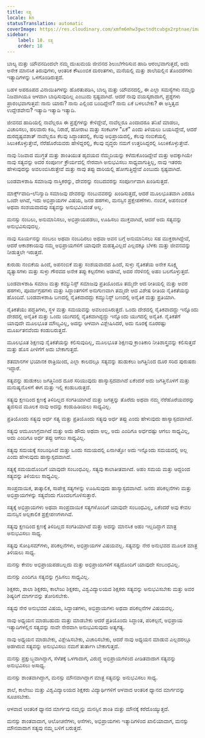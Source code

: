 ```yaml
---
title: ಸತ್ಯ
locale: kn
statusTranslation: automatic
coverImage: https://res.cloudinary.com/xmfm6mhw3gwctndtcubgx2rptnae/image/upload/v1740337243/small_cover_educacion_fundamental_a051170f1c.webp
sidebar:
    label: 18. ಸತ್ಯ
    order: 18
---
```

ಬಾಲ್ಯ ಮತ್ತು ಯೌವನದಿಂದಲೇ ನಮ್ಮ ದುಃಖಮಯ ಜೀವನದ ಶಿಲುಬೆಗೇರಿಸುವ ಹಾದಿ ಆರಂಭವಾಗುತ್ತದೆ, ಅದು ಅನೇಕ ಮಾನಸಿಕ ತಿರುವುಗಳು, ಆಂತರಿಕ ಕೌಟುಂಬಿಕ ದುರಂತಗಳು, ಮನೆಯಲ್ಲಿ ಮತ್ತು ಶಾಲೆಯಲ್ಲಿನ ತೊಂದರೆಗಳು ಇತ್ಯಾದಿಗಳನ್ನು ಒಳಗೊಂಡಿರುತ್ತದೆ.

ಬಹಳ ಅಪರೂಪದ ವಿನಾಯಿತಿಗಳನ್ನು ಹೊರತುಪಡಿಸಿ, ಬಾಲ್ಯ ಮತ್ತು ಯೌವನದಲ್ಲಿ, ಈ ಎಲ್ಲಾ ಸಮಸ್ಯೆಗಳು ನಮ್ಮನ್ನು ನಿಜವಾಗಿಯೂ ಆಳವಾಗಿ ಬಾಧಿಸುವುದಿಲ್ಲ ಎಂಬುದು ಸ್ಪಷ್ಟವಾಗಿದೆ. ಆದರೆ ನಾವು ವಯಸ್ಕರಾದಾಗ, ಪ್ರಶ್ನೆಗಳು ಪ್ರಾರಂಭವಾಗುತ್ತವೆ: ನಾನು ಯಾರು? ನಾನು ಎಲ್ಲಿಂದ ಬಂದಿದ್ದೇನೆ? ನಾನು ಏಕೆ ಬಳಲಬೇಕು? ಈ ಅಸ್ತಿತ್ವದ ಉದ್ದೇಶವೇನು? ಇತ್ಯಾದಿ ಇತ್ಯಾದಿ ಇತ್ಯಾದಿ.

ಜೀವನದ ಹಾದಿಯಲ್ಲಿ ನಾವೆಲ್ಲರೂ ಈ ಪ್ರಶ್ನೆಗಳನ್ನು ಕೇಳಿದ್ದೇವೆ, ನಾವೆಲ್ಲರೂ ಎಂದಾದರೂ ತನಿಖೆ ಮಾಡಲು, ವಿಚಾರಿಸಲು, ಹಲವಾರು ಕಹಿ, ನಿರಾಶೆ, ಹೋರಾಟ ಮತ್ತು ಸಂಕಟಗಳ "ಏಕೆ" ಎಂದು ತಿಳಿಯಲು ಬಯಸಿದ್ದೇವೆ, ಆದರೆ ದುರದೃಷ್ಟವಶಾತ್ ನಾವೆಲ್ಲರೂ ಕೆಲವು ಸಿದ್ಧಾಂತದಲ್ಲಿ, ಕೆಲವು ಅಭಿಪ್ರಾಯದಲ್ಲಿ, ಕೆಲವು ನಂಬಿಕೆಯಲ್ಲಿ ಸಿಲುಕಿಕೊಳ್ಳುತ್ತೇವೆ, ನೆರೆಹೊರೆಯವರು ಹೇಳಿದ್ದರಲ್ಲಿ, ಕೆಲವು ವೃದ್ಧರು ನಮಗೆ ಉತ್ತರಿಸಿದ್ದರಲ್ಲಿ ಸಿಲುಕಿಕೊಳ್ಳುತ್ತೇವೆ.

ನಾವು ನಿಜವಾದ ಮುಗ್ಧತೆ ಮತ್ತು ಶಾಂತಿಯುತ ಹೃದಯದ ನೆಮ್ಮದಿಯನ್ನು ಕಳೆದುಕೊಂಡಿದ್ದೇವೆ ಮತ್ತು ಅದಕ್ಕಾಗಿಯೇ ನಾವು ಸತ್ಯವನ್ನು ಅದರ ಸಂಪೂರ್ಣ ಕ್ರೌರ್ಯದಲ್ಲಿ ನೇರವಾಗಿ ಅನುಭವಿಸಲು ಸಾಧ್ಯವಾಗುತ್ತಿಲ್ಲ, ನಾವು ಇತರರು ಹೇಳುವುದನ್ನು ಅವಲಂಬಿಸಿರುತ್ತೇವೆ ಮತ್ತು ನಾವು ತಪ್ಪು ದಾರಿಯಲ್ಲಿ ಹೋಗುತ್ತಿದ್ದೇವೆ ಎಂಬುದು ಸ್ಪಷ್ಟವಾಗಿದೆ.

ಬಂಡವಾಳಶಾಹಿ ಸಮಾಜವು ನಾಸ್ತಿಕರನ್ನು, ದೇವರನ್ನು ನಂಬದವರನ್ನು ಸಂಪೂರ್ಣವಾಗಿ ಖಂಡಿಸುತ್ತದೆ.

ಮಾರ್ಕ್ಸ್‌ವಾದಿ-ಲೆನಿನ್ವಾದಿ ಸಮಾಜವು ದೇವರನ್ನು ನಂಬುವವರನ್ನು ಖಂಡಿಸುತ್ತದೆ, ಆದರೆ ಮೂಲಭೂತವಾಗಿ ಎರಡೂ ಒಂದೇ ಆಗಿವೆ, ಇದು ಅಭಿಪ್ರಾಯಗಳ ವಿಷಯ, ಜನರ ಹಠಗಳು, ಮನಸ್ಸಿನ ಪ್ರಕ್ಷೇಪಣೆಗಳು. ನಂಬಿಕೆ, ಅಪನಂಬಿಕೆ ಅಥವಾ ಸಂಶಯವಾದವು ಸತ್ಯವನ್ನು ಅನುಭವಿಸಿದಂತೆ ಅಲ್ಲ.

ಮನಸ್ಸು ನಂಬಲು, ಅನುಮಾನಿಸಲು, ಅಭಿಪ್ರಾಯಪಡಲು, ಊಹಿಸಲು ಮುಕ್ತವಾಗಿದೆ, ಆದರೆ ಅದು ಸತ್ಯವನ್ನು ಅನುಭವಿಸುವುದಲ್ಲ.

ನಾವು ಸೂರ್ಯನನ್ನು ನಂಬಲು ಅಥವಾ ನಂಬದಿರಲು ಅಥವಾ ಅವನ ಬಗ್ಗೆ ಅನುಮಾನಿಸಲು ಸಹ ಮುಕ್ತರಾಗಿದ್ದೇವೆ, ಆದರೆ ಆಕಾಶಕಾಯವು ನಮ್ಮ ಅಭಿಪ್ರಾಯಗಳಿಗೆ ಯಾವುದೇ ಮಹತ್ವವಿಲ್ಲದೆ ಎಲ್ಲದಕ್ಕೂ ಬೆಳಕು ಮತ್ತು ಜೀವನವನ್ನು ನೀಡುತ್ತಲೇ ಇರುತ್ತದೆ.

ಕುರುಡು ನಂಬಿಕೆಯ ಹಿಂದೆ, ಅಪನಂಬಿಕೆ ಮತ್ತು ಸಂಶಯವಾದದ ಹಿಂದೆ, ಸುಳ್ಳು ನೈತಿಕತೆಯ ಅನೇಕ ಸೂಕ್ಷ್ಮ ವ್ಯತ್ಯಾಸಗಳು ಮತ್ತು ಸುಳ್ಳು ಗೌರವದ ಅನೇಕ ತಪ್ಪು ಕಲ್ಪನೆಗಳು ಅಡಗಿವೆ, ಅದರ ನೆರಳಿನಲ್ಲಿ ಅಹಂ ಬಲಗೊಳ್ಳುತ್ತದೆ.

ಬಂಡವಾಳಶಾಹಿ ಸಮಾಜ ಮತ್ತು ಕಮ್ಯುನಿಸ್ಟ್ ಸಮಾಜವು ಪ್ರತಿಯೊಂದೂ ತಮ್ಮದೇ ಆದ ರೀತಿಯಲ್ಲಿ ಮತ್ತು ಅವರ ಹಠಗಳು, ಪೂರ್ವಾಗ್ರಹಗಳು ಮತ್ತು ಸಿದ್ಧಾಂತಗಳಿಗೆ ಅನುಗುಣವಾಗಿ ತಮ್ಮದೇ ಆದ ವಿಶೇಷ ರೀತಿಯ ನೈತಿಕತೆಯನ್ನು ಹೊಂದಿವೆ. ಬಂಡವಾಳಶಾಹಿ ಬಣದಲ್ಲಿ ನೈತಿಕವಾದದ್ದು ಕಮ್ಯುನಿಸ್ಟ್ ಬಣದಲ್ಲಿ ಅನೈತಿಕ ಮತ್ತು ಪ್ರತಿಯಾಗಿ.

ನೈತಿಕತೆಯು ಪದ್ಧತಿಗಳು, ಸ್ಥಳ ಮತ್ತು ಸಮಯವನ್ನು ಅವಲಂಬಿಸಿರುತ್ತದೆ. ಒಂದು ದೇಶದಲ್ಲಿ ನೈತಿಕವಾದದ್ದು ಇನ್ನೊಂದು ದೇಶದಲ್ಲಿ ಅನೈತಿಕ ಮತ್ತು ಒಂದು ಯುಗದಲ್ಲಿ ನೈತಿಕವಾಗಿದ್ದದ್ದು ಇನ್ನೊಂದು ಯುಗದಲ್ಲಿ ಅನೈತಿಕ. ನೈತಿಕತೆಗೆ ಯಾವುದೇ ಮೂಲಭೂತ ಮೌಲ್ಯವಿಲ್ಲ, ಅದನ್ನು ಆಳವಾಗಿ ವಿಶ್ಲೇಷಿಸಿದರೆ, ಅದು ನೂರಕ್ಕೆ ನೂರರಷ್ಟು ಮೂರ್ಖತನವೆಂದು ಕಂಡುಬರುತ್ತದೆ.

ಮೂಲಭೂತ ಶಿಕ್ಷಣವು ನೈತಿಕತೆಯನ್ನು ಕಲಿಸುವುದಿಲ್ಲ, ಮೂಲಭೂತ ಶಿಕ್ಷಣವು ಕ್ರಾಂತಿಕಾರಿ ನೀತಿಶಾಸ್ತ್ರವನ್ನು ಕಲಿಸುತ್ತದೆ ಮತ್ತು ಹೊಸ ಪೀಳಿಗೆಗೆ ಅದು ಬೇಕಾಗುತ್ತದೆ.

ಶತಮಾನಗಳ ಭಯಾನಕ ರಾತ್ರಿಯಿಂದ, ಎಲ್ಲಾ ಕಾಲದಲ್ಲೂ ಸತ್ಯವನ್ನು ಹುಡುಕಲು ಜಗತ್ತಿನಿಂದ ದೂರ ಸರಿದ ಪುರುಷರು ಇದ್ದಾರೆ.

ಸತ್ಯವನ್ನು ಹುಡುಕಲು ಜಗತ್ತಿನಿಂದ ದೂರ ಸರಿಯುವುದು ಹಾಸ್ಯಾಸ್ಪದವಾಗಿದೆ ಏಕೆಂದರೆ ಅದು ಜಗತ್ತಿನೊಳಗೆ ಮತ್ತು ಮನುಷ್ಯನೊಳಗೆ ಈಗ ಮತ್ತು ಇಲ್ಲಿ ಕಂಡುಬರುತ್ತದೆ.

ಸತ್ಯವು ಕ್ಷಣದಿಂದ ಕ್ಷಣಕ್ಕೆ ತಿಳಿದಿಲ್ಲದ ಸಂಗತಿಯಾಗಿದೆ ಮತ್ತು ಜಗತ್ತನ್ನು ತೊರೆದು ಅಥವಾ ನಮ್ಮ ನೆರೆಹೊರೆಯವರನ್ನು ತ್ಯಜಿಸುವ ಮೂಲಕ ನಾವು ಅದನ್ನು ಕಂಡುಹಿಡಿಯಲು ಸಾಧ್ಯವಿಲ್ಲ.

ಪ್ರತಿಯೊಂದು ಸತ್ಯವು ಅರ್ಧ ಸತ್ಯ ಮತ್ತು ಪ್ರತಿಯೊಂದು ಸತ್ಯವು ಅರ್ಧ ತಪ್ಪು ಎಂದು ಹೇಳುವುದು ಹಾಸ್ಯಾಸ್ಪದವಾಗಿದೆ.

ಸತ್ಯವು ಆಮೂಲಾಗ್ರವಾಗಿದೆ ಮತ್ತು ಅದು ಹೌದು ಅಥವಾ ಅಲ್ಲ, ಅದು ಎಂದಿಗೂ ಅರ್ಧದಷ್ಟು ಆಗಲು ಸಾಧ್ಯವಿಲ್ಲ, ಅದು ಎಂದಿಗೂ ಅರ್ಧ ತಪ್ಪು ಆಗಲು ಸಾಧ್ಯವಿಲ್ಲ.

ಸತ್ಯವು ಸಮಯಕ್ಕೆ ಸಂಬಂಧಿಸಿದೆ ಮತ್ತು ಒಂದು ಸಮಯದಲ್ಲಿ ಏನಾಗಿತ್ತೋ ಅದು ಇನ್ನೊಂದು ಸಮಯದಲ್ಲಿ ಅಲ್ಲ ಎಂದು ಹೇಳುವುದು ಹಾಸ್ಯಾಸ್ಪದವಾಗಿದೆ.

ಸತ್ಯಕ್ಕೆ ಸಮಯದೊಂದಿಗೆ ಯಾವುದೇ ಸಂಬಂಧವಿಲ್ಲ. ಸತ್ಯವು ಕಾಲಾತೀತವಾಗಿದೆ. ಅಹಂ ಸಮಯ ಮತ್ತು ಆದ್ದರಿಂದ ಸತ್ಯವನ್ನು ತಿಳಿಯಲು ಸಾಧ್ಯವಿಲ್ಲ.

ಸಾಂಪ್ರದಾಯಿಕ, ತಾತ್ಕಾಲಿಕ, ಸಾಪೇಕ್ಷ ಸತ್ಯಗಳನ್ನು ಊಹಿಸುವುದು ಹಾಸ್ಯಾಸ್ಪದವಾಗಿದೆ. ಜನರು ಪರಿಕಲ್ಪನೆಗಳು ಮತ್ತು ಅಭಿಪ್ರಾಯಗಳನ್ನು ಸತ್ಯವೆಂದು ಗೊಂದಲಗೊಳಿಸುತ್ತಾರೆ.

ಸತ್ಯಕ್ಕೆ ಅಭಿಪ್ರಾಯಗಳು ಅಥವಾ ಸಾಂಪ್ರದಾಯಿಕ ಸತ್ಯಗಳೊಂದಿಗೆ ಯಾವುದೇ ಸಂಬಂಧವಿಲ್ಲ, ಏಕೆಂದರೆ ಅವು ಕೇವಲ ಮನಸ್ಸಿನ ಅಲ್ಪಕಾಲಿಕ ಪ್ರಕ್ಷೇಪಣಗಳಾಗಿವೆ.

ಸತ್ಯವು ಕ್ಷಣದಿಂದ ಕ್ಷಣಕ್ಕೆ ತಿಳಿದಿಲ್ಲದ ಸಂಗತಿಯಾಗಿದೆ ಮತ್ತು ಅದನ್ನು ಮಾನಸಿಕ ಅಹಂ ಇಲ್ಲದಿದ್ದಾಗ ಮಾತ್ರ ಅನುಭವಿಸಲು ಸಾಧ್ಯ.

ಸತ್ಯವು ಸೋಫಿಸಮ್‌ಗಳು, ಪರಿಕಲ್ಪನೆಗಳು, ಅಭಿಪ್ರಾಯಗಳ ವಿಷಯವಲ್ಲ. ಸತ್ಯವನ್ನು ನೇರ ಅನುಭವದ ಮೂಲಕ ಮಾತ್ರ ತಿಳಿಯಲು ಸಾಧ್ಯ.

ಮನಸ್ಸು ಕೇವಲ ಅಭಿಪ್ರಾಯಪಡಬಲ್ಲದು ಮತ್ತು ಅಭಿಪ್ರಾಯಗಳಿಗೆ ಸತ್ಯದೊಂದಿಗೆ ಯಾವುದೇ ಸಂಬಂಧವಿಲ್ಲ.

ಮನಸ್ಸು ಎಂದಿಗೂ ಸತ್ಯವನ್ನು ಗ್ರಹಿಸಲು ಸಾಧ್ಯವಿಲ್ಲ.

ಶಿಕ್ಷಕರು, ಶಾಲಾ ಶಿಕ್ಷಕರು, ಕಾಲೇಜು ಶಿಕ್ಷಕರು, ವಿಶ್ವವಿದ್ಯಾಲಯದ ಶಿಕ್ಷಕರು ಸತ್ಯವನ್ನು ಅನುಭವಿಸಬೇಕು ಮತ್ತು ಅವರ ಶಿಷ್ಯರಿಗೆ ಮಾರ್ಗವನ್ನು ತೋರಿಸಬೇಕು.

ಸತ್ಯವು ನೇರ ಅನುಭವದ ವಿಷಯ, ಸಿದ್ಧಾಂತಗಳು, ಅಭಿಪ್ರಾಯಗಳು ಅಥವಾ ಪರಿಕಲ್ಪನೆಗಳ ವಿಷಯವಲ್ಲ.

ನಾವು ಅಧ್ಯಯನ ಮಾಡಬಹುದು ಮತ್ತು ಮಾಡಬೇಕು ಆದರೆ ಪ್ರತಿಯೊಂದು ಸಿದ್ಧಾಂತ, ಪರಿಕಲ್ಪನೆ, ಅಭಿಪ್ರಾಯ ಇತ್ಯಾದಿಗಳಲ್ಲಿನ ಸತ್ಯವನ್ನು ನಾವೇ ನೇರವಾಗಿ ಅನುಭವಿಸುವುದು ಅತ್ಯಗತ್ಯ.

ನಾವು ಅಧ್ಯಯನ ಮಾಡಬೇಕು, ವಿಶ್ಲೇಷಿಸಬೇಕು, ವಿಚಾರಿಸಬೇಕು, ಆದರೆ ನಾವು ಅಧ್ಯಯನ ಮಾಡುವ ಎಲ್ಲದರಲ್ಲೂ ಅಡಗಿರುವ ಸತ್ಯವನ್ನು ಅನುಭವಿಸಲು ನಮಗೆ ತುರ್ತಾಗಿ ಬೇಕಾಗುತ್ತದೆ.

ಮನಸ್ಸು ಪ್ರಕ್ಷುಬ್ಧವಾಗಿದ್ದಾಗ, ಸೆಳೆತಕ್ಕೆ ಒಳಗಾದಾಗ, ವಿರುದ್ಧ ಅಭಿಪ್ರಾಯಗಳಿಂದ ಪೀಡಿತವಾದಾಗ ಸತ್ಯವನ್ನು ಅನುಭವಿಸಲು ಅಸಾಧ್ಯ.

ಮನಸ್ಸು ಶಾಂತವಾಗಿದ್ದಾಗ, ಮನಸ್ಸು ಮೌನವಾಗಿದ್ದಾಗ ಮಾತ್ರ ಸತ್ಯವನ್ನು ಅನುಭವಿಸಲು ಸಾಧ್ಯ.

ಶಾಲೆ, ಕಾಲೇಜು ಮತ್ತು ವಿಶ್ವವಿದ್ಯಾಲಯದ ಶಿಕ್ಷಕರು ವಿದ್ಯಾರ್ಥಿಗಳಿಗೆ ಆಳವಾದ ಆಂತರಿಕ ಧ್ಯಾನದ ಮಾರ್ಗವನ್ನು ಸೂಚಿಸಬೇಕು.

ಆಳವಾದ ಆಂತರಿಕ ಧ್ಯಾನದ ಮಾರ್ಗವು ನಮ್ಮನ್ನು ಮನಸ್ಸಿನ ಶಾಂತಿ ಮತ್ತು ಮೌನಕ್ಕೆ ಕರೆದೊಯ್ಯುತ್ತದೆ.

ಮನಸ್ಸು ಶಾಂತವಾದಾಗ, ಆಲೋಚನೆಗಳು, ಆಸೆಗಳು, ಅಭಿಪ್ರಾಯಗಳು ಇತ್ಯಾದಿಗಳಿಂದ ಖಾಲಿಯಾದಾಗ, ಮನಸ್ಸು ಮೌನವಾದಾಗ ಸತ್ಯವು ನಮ್ಮ ಬಳಿಗೆ ಬರುತ್ತದೆ.

